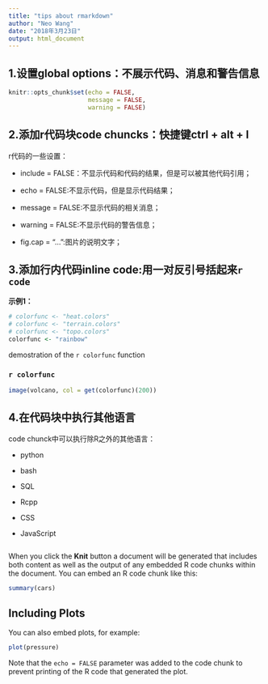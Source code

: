---
title: "tips about rmarkdown"
author: "Neo Wang"
date: "2018年3月23日"
output: html_document
---

## 1.设置global options：不展示代码、消息和警告信息

```{r setup, include=FALSE}
knitr::opts_chunk$set(echo = FALSE, 
                      message = FALSE, 
                      warning = FALSE)
```

## 2.添加r代码块code chuncks：快捷键**ctrl + alt + I**

r代码的一些设置：

- include = FALSE：不显示代码和代码的结果，但是可以被其他代码引用；

- echo = FALSE:不显示代码，但是显示代码结果；

- message = FALSE:不显示代码的相关消息；

- warning = FALSE:不显示代码的警告信息；

- fig.cap = "...":图片的说明文字；

## 3.添加行内代码inline code:用一对反引号括起来`r code`

**示例1：**

```{r echo=TRUE}
# colorfunc <- "heat.colors"
# colorfunc <- "terrain.colors"
# colorfunc <- "topo.colors"
colorfunc <- "rainbow"
```

demostration of the `r colorfunc` function

### `r colorfunc`

```{r fig.cap="the maunga whau volcano", echo=FALSE}
image(volcano, col = get(colorfunc)(200))
```

## 4.在代码块中执行其他语言

code chunck中可以执行除R之外的其他语言：

- python

- bash

- SQL

- Rcpp

- CSS

- JavaScript

```{bash}

```






When you click the **Knit** button a document will be generated that includes both content as well as the output of any embedded R code chunks within the document. You can embed an R code chunk like this:

```{r cars}
summary(cars)
```

## Including Plots

You can also embed plots, for example:

```{r pressure, echo=FALSE}
plot(pressure)
```

Note that the `echo = FALSE` parameter was added to the code chunk to prevent printing of the R code that generated the plot.
